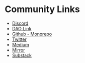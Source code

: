# Community Links

- [Discord](https://discord.com/invite/3drjHWWcRa)
- [DAO Link](https://daohaus.club/)
- [Github - Monorepo](https://github.com/HausDAO/daohaus-monorepo)
- [Twitter](https://twitter.com/nowdaoit)
- [Medium](https://medium.com/daohaus-club)
- [Mirror](https://daohaus.mirror.xyz/)
- [Substack](https://daohaus.substack.com/)
